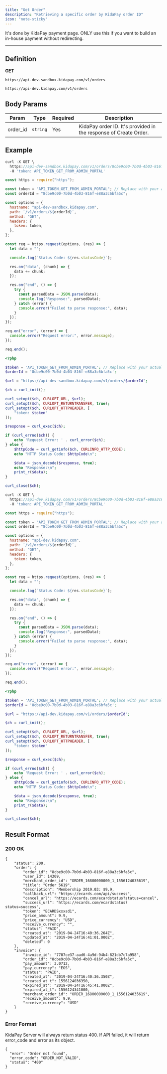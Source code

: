```yaml
---
title: "Get Order"
description: "Retrieving a specific order by KidaPay order ID"
icon: "note-sticky"
---
```


It's done by KidaPay payment page. ONLY use this if you want to build an in-house payment without redirecting.

---

## Definition

**GET**

<Tabs>
    <Tab value="sandbox" title="Sandbox" default>

```
https://api-dev-sandbox.kidapay.com/v1/orders
```

  </Tab>

  <Tab value="live" title="Live">

```
https://api-dev.kidapay.com/v1/orders
```

  </Tab>  
  
</Tabs>

## Body Params

<table>
  <thead>
    <tr>
      <th>Param</th>
      <th>Type</th>
      <th>Required</th>
      <th>Description</th>
    </tr>
  </thead>
  <tbody>
    <tr>
      <td>order_id</td>
      <td>
        <code>string</code>
      </td>
      <td>Yes</td>
      <td>KidaPay order ID. It's provided in the response of Create Order.</td>
    </tr>
  </tbody>
</table>

## Example

<Tabs>
    <Tab value="sandbox" title="Sandbox" default>

<Tabs>
    <Tab value="sandbox" title="cURL" default>

```jsx
curl -X GET \
  https://api-dev-sandbox.kidapay.com/v1/orders/8cbe9c00-7b0d-4b03-816f-e88a3c6bfa5c \
  -H 'token: API_TOKEN_GET_FROM_ADMIN_PORTAL'
```

  </Tab>

  <Tab value="node" title="Node">

```js
const https = require("https");

const token = "API_TOKEN_GET_FROM_ADMIN_PORTAL"; // Replace with your actual API token
const orderId = "8cbe9c00-7b0d-4b03-816f-e88a3c6bfa5c";

const options = {
  hostname: "api-dev-sandbox.kidapay.com",
  path: `/v1/orders/${orderId}`,
  method: "GET",
  headers: {
    token: token,
  },
};

const req = https.request(options, (res) => {
  let data = "";

  console.log(`Status Code: ${res.statusCode}`);

  res.on("data", (chunk) => {
    data += chunk;
  });

  res.on("end", () => {
    try {
      const parsedData = JSON.parse(data);
      console.log("Response:", parsedData);
    } catch (error) {
      console.error("Failed to parse response:", data);
    }
  });
});

req.on("error", (error) => {
  console.error("Request error:", error.message);
});

req.end();
```

  </Tab>  
  <Tab value="php" title="PHP">

```php
<?php

$token = 'API_TOKEN_GET_FROM_ADMIN_PORTAL'; // Replace with your actual API token
$orderId = '8cbe9c00-7b0d-4b03-816f-e88a3c6bfa5c';

$url = "https://api-dev-sandbox.kidapay.com/v1/orders/$orderId";

$ch = curl_init();

curl_setopt($ch, CURLOPT_URL, $url);
curl_setopt($ch, CURLOPT_RETURNTRANSFER, true);
curl_setopt($ch, CURLOPT_HTTPHEADER, [
    "token: $token"
]);

$response = curl_exec($ch);

if (curl_errno($ch)) {
    echo 'Request Error: ' . curl_error($ch);
} else {
    $httpCode = curl_getinfo($ch, CURLINFO_HTTP_CODE);
    echo "HTTP Status Code: $httpCode\n";

    $data = json_decode($response, true);
    echo "Response:\n";
    print_r($data);
}

curl_close($ch);

```

  </Tab>  
  
</Tabs>

  </Tab>

  <Tab value="live" title="Live">

<Tabs>
    <Tab value="sandbox" title="cURL" default>

```jsx
curl -X GET \
  https://api-dev.kidapay.com/v1/orders/8cbe9c00-7b0d-4b03-816f-e88a3c6bfa5c \
  -H 'token: API_TOKEN_GET_FROM_ADMIN_PORTAL'
```

  </Tab>

  <Tab value="node" title="Node">

```js
const https = require("https");

const token = "API_TOKEN_GET_FROM_ADMIN_PORTAL"; // Replace with your actual live API token
const orderId = "8cbe9c00-7b0d-4b03-816f-e88a3c6bfa5c";

const options = {
  hostname: "api-dev.kidapay.com",
  path: `/v1/orders/${orderId}`,
  method: "GET",
  headers: {
    token: token,
  },
};

const req = https.request(options, (res) => {
  let data = "";

  console.log(`Status Code: ${res.statusCode}`);

  res.on("data", (chunk) => {
    data += chunk;
  });

  res.on("end", () => {
    try {
      const parsedData = JSON.parse(data);
      console.log("Response:", parsedData);
    } catch (error) {
      console.error("Failed to parse response:", data);
    }
  });
});

req.on("error", (error) => {
  console.error("Request error:", error.message);
});

req.end();
```

  </Tab>  
  <Tab value="php" title="PHP">

```php
<?php

$token = 'API_TOKEN_GET_FROM_ADMIN_PORTAL'; // Replace with your actual live API token
$orderId = '8cbe9c00-7b0d-4b03-816f-e88a3c6bfa5c';

$url = "https://api-dev.kidapay.com/v1/orders/$orderId";

$ch = curl_init();

curl_setopt($ch, CURLOPT_URL, $url);
curl_setopt($ch, CURLOPT_RETURNTRANSFER, true);
curl_setopt($ch, CURLOPT_HTTPHEADER, [
    "token: $token"
]);

$response = curl_exec($ch);

if (curl_errno($ch)) {
    echo 'Request Error: ' . curl_error($ch);
} else {
    $httpCode = curl_getinfo($ch, CURLINFO_HTTP_CODE);
    echo "HTTP Status Code: $httpCode\n";

    $data = json_decode($response, true);
    echo "Response:\n";
    print_r($data);
}

curl_close($ch);

```

  </Tab>  
  
</Tabs>

  </Tab>  
  
</Tabs>

## Result Format

### 200 OK

```
{
    "status": 200,
    "order": {
        "order_id": "8cbe9c00-7b0d-4b03-816f-e88a3c6bfa5c",
        "user_id": 14309,
        "merchant_order_id": "ORDER_16800000000_1_1556124035619",
        "title": "Order 5619",
        "description": "Membership 2019.03: $9.9,
        "callback_url": "https://ecards.com/api/success",
        "cancel_url": "https://ecards.com/ecardstatus?status=cancel",
        "success_url": "https://ecards.com/ecardstatus?status=success",
        "token": "ECARDSxxxsd1",
        "price_amount": 9.9,
        "price_currency": "USD",
        "receive_currency": "",
        "status": "PAID",
        "created_at": "2019-04-24T16:40:36.264Z",
        "updated_at": "2019-04-24T16:41:01.000Z",
        "deleted": 0
    },
    "invoice": {
        "invoice_id": "7707ce37-aad6-4a9d-94b4-821db7c7a958",
        "order_id": "8cbe9c00-7b0d-4b03-816f-e88a3c6bfa5c",
        "pay_amount": 3.0712,
        "pay_currency": "EOS",
        "status": "PAID",
        "created_at": "2019-04-24T16:40:36.350Z",
        "created_at_t": 1556124036350,
        "expired_at": "2019-04-24T16:45:41.000Z",
        "expired_at_t": 1556124341000,
        "merchant_order_id": "ORDER_16800000000_1_1556124035619",
        "receive_amount": 9.9,
        "receive_currency": "USD"
    }
}
```

### Error Format

KidaPay Server will always return status 400. If API failed, it will return error_code and error as its object.

```
{
  "eror": "Order not found",
  "error_code": "ORDER_NOT_VALID",
  "status": "400"
}
```
